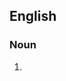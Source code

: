 {{also|bindle stiffs}}

==English==

===Noun===
{{head|en|noun plural form}}

# {{plural of|bindlestiff|lang=en}}